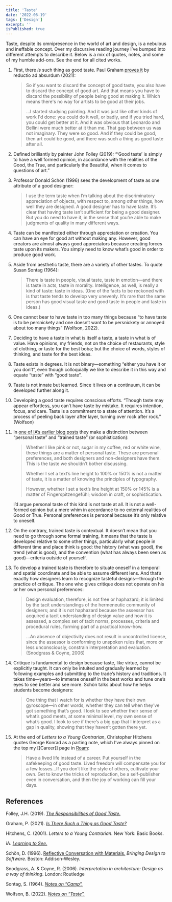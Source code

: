```yaml
---
title: 'Taste'
date: '2022-06-19'
tags: ['Design']
excerpt: ''
isPublished: true
---
```


Taste, despite its omnipresence in the world of art and design, is a nebulous and ineffable concept. Over my discursive reading journey I’ve bumped into different attempts to describe it. Below is a mix of quotes, notes, and some of my humble add-ons. See the end for all cited works.

1. First, there *is* such thing as good taste. Paul Graham [proves it](http://www.paulgraham.com/goodtaste.html) by reductio ad absurdum (2021):

	> So if you want to discard the concept of good taste, you also have to discard the concept of good art. And that means you have to discard the possibility of people being good at making it. Which means there's no way for artists to be good at their jobs.  
	> 
	> ...I started studying painting. And it was just like other kinds of work I'd done: you could do it well, or badly, and if you tried hard, you could get better at it. And it was obvious that Leonardo and Bellini were much better at it than me. That gap between us was not imaginary. They were so good. And if they could be good, then art could be good, and there was such a thing as good taste after all.

2. Defined brilliantly by painter John Folley (2019): “‘Good taste’ is simply to have a well formed opinion, in accordance with the realities of the Good, the True, and particularly the Beautiful, when it comes to questions of art.”

3. Professor Donald Schön (1996) sees the development of taste as one attribute of a good designer:

	> I use the term taste when I’m talking about the discriminatory appreciation of objects, with respect to, among other things, how well they are designed. A good designer has to have taste. It’s clear that having taste isn’t sufficient for being a good designer. But you do need to have it, in the sense that you’re able to make judgments of quality in many different ways.

4. Taste can be manifested either through appreciation or creation. You can have an eye for good art without making any. However, good creators are almost always good appreciators because creating forces taste upon its makers. You simply need to know what’s good in order to produce good work. 

5. Aside from aesthetic taste, there are a variety of other tastes. To quote Susan Sontag (1964):

	> There is taste in people, visual taste, taste in emotion—and there is taste in acts, taste in morality. Intelligence, as well, is really a kind of taste: taste in ideas. (One of the facts to be reckoned with is that taste tends to develop very unevenly. It’s rare that the same person has good visual taste and good taste in people and taste in ideas.)

6. One cannot bear to have taste in too many things because “to have taste is to be persnickety and one doesn’t want to be persnickety or annoyed about too many things” (Wolfson, 2022).

7. Deciding to have a taste in what is itself a taste, a taste in what is of value. Have opinions, my friends, not on the choice of restaurants, style of clothing, or taste for the best boba; but the choice of words, styles of thinking, and taste for the best ideas. 

8. Taste exists in degrees. It is not binary—something “either you have it or you don’t”, even though colloquially we like to describe it in this way and equate “taste” with “good taste”.

9. Taste is not innate but learned. Since it lives on a continuum, it can be developed further along it. 

10. Developing a good taste requires conscious efforts. “Though taste may appear effortless, you can’t have taste by mistake. It requires intention, focus, and care. Taste is a commitment to a state of attention. It’s a process of peeling back layer after layer, turning over rock after rock.” (Wolfson)

11. In [one of IA’s earlier blog posts](https://ia.net/topics/learning-to-see) they make a distinction between “personal taste” and “trained taste” (or sophistication):

	> Whether I like pink or not, sugar in my coffee, red or white wine, these things are a matter of personal taste. These are personal preferences, and both designers and non-designers have them. This is the taste we shouldn’t bother discussing.
	> 
	> Whether I set a text’s line height to 100% or 150% is not a matter of taste, it is a matter of knowing the principles of typography.
	> 
	> However, whether I set a text’s line height at 150% or 145% is a matter of Fingerspitzengefühl; wisdom in craft, or sophistication.

	I’d argue personal taste of this kind is not taste at all. It is not a well-formed opinion but a mere whim in accordance to no external realities of Good or True. Personal preferences is personal because it’s only relative to oneself.

12. On the contrary, trained taste is contextual. It doesn’t mean that you need to go through some formal training, it means that the taste is developed relative to some other things, particularly what people in different time and place think is good: the history (what was good), the trend (what is good), and the convention (what has always been seen as good)—criteria outside of yourself.

13. To develop a trained taste is therefore to situate oneself in a temporal and spatial coordinate and be able to assume different lens. And that’s exactly how designers learn to recognize tasteful designs—through the practice of critique. The one who gives critique does not operate on his or her own personal preferences:

	> Design evaluation, therefore, is not free or haphazard; it is limited by the tacit understandings of the hermeneutic community of designers; and it is not haphazard because the assessor has acquired a tacit understanding of design value and how it is assessed, a complex set of tacit norms, processes, criteria and procedural rules, forming part of a practical know-how.  
	> 
	> ...An absence of objectivity does not result in uncontrolled license, since the assessor is conforming to unspoken rules that, more or less unconsciously, constrain interpretation and evaluation. (Snodgrass & Coyne, 2006)

14. Critique is fundamental to design because taste, like virtue, cannot be explicitly taught. It can only be intuited and gradually learned by following examples and submitting to the trade’s history and traditions. It takes time—years—to immerse oneself in the best works and tune one’s eyes to see better and see more. Schön talks about how he helps students become designers:

	> One thing that I watch for is whether they have their own gyroscope—in other words, whether they can tell when they’ve got something that’s good. I look to see whether their sense of what’s good meets, at some minimal level, my own sense of what’s good. I look to see if there’s a big gap that I interpret as a gap in quality, showing that they haven’t gotten there yet.

15. At the end of *Letters to a Young Contrarian*, Christopher Hitchens quotes George Konrad as a parting note, which I’ve always pinned on the top my [[Career]] page in [Roam](https://roamresearch.com/):

	> Have a lived life instead of a career. Put yourself in the safekeeping of good taste. Lived freedom will compensate you for a few losses...If you don’t like the style of others, cultivate your own. Get to know the tricks of reproduction, be a self-publisher even in conversation, and then the joy of working can fill your days.



## References

Folley, J.H. (2019). *[The Responsibilities of Good Taste.](http://www.johnfolley.com/beauty-advocacy-blog/the-responsibilities-of-good-taste)*

Graham, P. (2021). *[Is There Such a Thing as Good Taste?](http://www.paulgraham.com/goodtaste.html)*

Hitchens, C. (2001). *Letters to a Young Contrarian*. New York: Basic Books.

iA. *[Learning to See.](https://ia.net/topics/learning-to-see)*

Schön, D. (1996). [Reflective Conversation with Materials.](https://hci.stanford.edu/publications/bds/9-schon.html) *Bringing Design to Software*. Boston: Addison-Wesley.

Snodgrass, A. & Coyne, R. (2006). *Interpretation in architecture: Design as a way of thinking*. London: Routledge

Sontag, S. (1964). *[Notes on “Camp”.](https://monoskop.org/images/5/59/Sontag_Susan_1964_Notes_on_Camp.pdf)*

Wolfson, B. (2022). *[Notes on “Taste”.](https://www.are.na/blog/notes-on-taste)*




